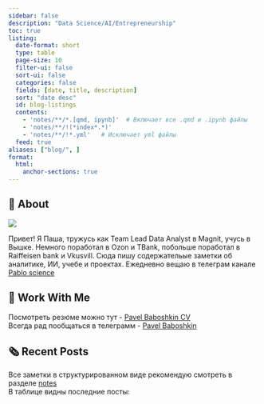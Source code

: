 ```yaml
---
sidebar: false
description: "Data Science/AI/Entrepreneurship"
toc: true
listing:
  date-format: short
  type: table
  page-size: 10
  filter-ui: false
  sort-ui: false
  categories: false
  fields: [date, title, description]
  sort: "date desc"
  id: blog-listings
  contents:
    - 'notes/**/*.[qmd, ipynb]'  # Включает все .qmd и .ipynb файлы
    - 'notes/**/!(*index*.*)'
    - 'notes/**/!*.yml'   # Исключает yml файлы
  feed: true
aliases: ["blog/", ]
format:
  html:
    anchor-sections: true
---
```


## 👋 About
::: {layout="[21,79]" .profile-header}

![](resources/pablo.jpg){.profile-pic}

Привет! Я Паша, тружусь как Team Lead Data Analyst в Magnit, учусь в Вышке. Немного поработал в Ozon и TBank, побольше поработал в Raiffeisen bank и Vkusvill. Сюда пишу содержательые заметки об аналитике, ИИ, учебе и проектах. Ежедневно вещаю в телеграм канале [Pablo science](https://t.me/PavelBaboshkin_channel)

:::


## 💼 Work With Me

Посмотреть резюме можно тут - [Pavel Baboshkin CV](/resources/cv.qmd)  
Всегда рад пообщаться в телеграмм - [Pavel Baboshkin](https://t.me/PavelBaboshkin)

## 🗞️ Recent Posts

Все заметки в структурированном виде рекомендую смотреть в разделе [notes](/notes/index.qmd)  
В таблице видны последние посты: 

::: {#blog-listings}
:::